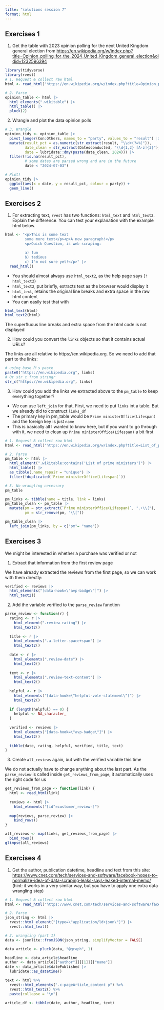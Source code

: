 ```yaml
---
title: "solutions session 7"
format: html
---
```


## Exercises 1

1. Get the table with 2023 opinion polling for the next United Kingdom general election from <https://en.wikipedia.org/w/index.php?title=Opinion_polling_for_the_2024_United_Kingdom_general_election&oldid=1232596394>

```r
library(tidyverse)
library(rvest)
# 1. Request & collect raw html
html <- read_html("https://en.wikipedia.org/w/index.php?title=Opinion_polling_for_the_2024_United_Kingdom_general_election&oldid=1232596394")

# 2. Parse
opinion_table <- html |>
  html_elements(".wikitable") |> 
  html_table() |>                
  pluck(2)                    
```


2. Wrangle and plot the data opinion polls

```r
# 3. Wrangle
opinion_tidy <- opinion_table |> 
  pivot_longer(Con:Others, names_to = "party", values_to = "result") |> 
  mutate(result_pct = as.numeric(str_extract(result, "\\d+(?=%)")),
         date_clean = str_extract(Datesconducted, "\\d{1,2} [A-z]{3}"),
         date = lubridate::dmy(paste(date_clean, 2024))) |> 
  filter(!is.na(result_pct),
         # some dates are parsed wrong and are in the future
         date < "2024-07-03")

# Plot!
opinion_tidy |> 
  ggplot(aes(x = date, y = result_pct, colour = party)) +
  geom_line()
```

## Exercises 2

1. For extracting text, `rvest` has two functions: `html_text` and `html_text2`. Explain the difference. You can test your explanation with the example html below.

```r
html <- "<p>This is some text
         some more text</p><p>A new paragraph!</p>
         <p>Quick Question, is web scraping:

         a) fun
         b) tedious
         c) I'm not sure yet!</p>" |> 
  read_html()
```

- You should almost always use `html_text2`, as the help page says (`?html_text2`)
- `html_text2`, put briefly, extracts text as the browser would display it
- `html_text`, retains the original line breaks and extra space in the raw html content
- You can easily test that with

```r
html_text(html)
html_text2(html)
```

The superfluous line breaks and extra space from the html code is not displayed

2. How could you convert the `links` objects so that it contains actual URLs?

The links are all relative to https://en.wikipedia.org. So we need to add that part to the links:

```r
# using base R's paste
paste0("https://en.wikipedia.org", links)
# Or str_c from stringr
str_c("https://en.wikipedia.org", links)
```

3. How could you add the links we extracted above to the `pm_table` to keep everything together?

- We can use `left_join` for that. First, we need to put `links` int a table. But we already did to construct `links_df`
- The primary key in pm_table would be `Prime ministerOffice(Lifespan)` and the foreign key is just `name`
- This is basically all I wanted to know here, but if you want to go through with it, we need to clean up  `Prime ministerOffice(Lifespan)` a bit first

```r
# 1. Request & collect raw html
html <- read_html("https://en.wikipedia.org/w/index.php?title=List_of_prime_ministers_of_the_United_Kingdom&oldid=1166167337") # I'm using an older version of the site since some just changed it

# 2. Parse
pm_table <- html |> 
  html_element(".wikitable:contains('List of prime ministers')") |>
  html_table() |> 
  as_tibble(.name_repair = "unique") |> 
  filter(!duplicated(`Prime ministerOffice(Lifespan)`))

# 3. No wrangling necessary
pm_table

pm_links <- tibble(name = title, link = links)
pm_table_clean <- pm_table |> 
  mutate(pm = str_extract(`Prime ministerOffice(Lifespan)`, ".+\\["),
         pm = str_remove(pm, "\\["))

pm_table_clean |> 
  left_join(pm_links, by = c("pm"= "name"))
```

## Exercises 3

We might be interested in whether a purchase was verified or not

1. Extract that information from the first review page

We have already extracted the reviews from the first page, so we can work with them directly:

```r
verified <- reviews |> 
  html_elements("[data-hook=\"avp-badge\"]") |> 
  html_text2()
```

2. Add the variable verified to the `parse_review` function

```r
parse_review <- function(r) {
  rating <- r |> 
    html_element(".review-rating") |> 
    html_text2()
  
  title <- r |> 
    html_elements(".a-letter-space+span") |> 
    html_text2()
  
  date <- r |> 
    html_elements(".review-date") |> 
    html_text2()
  
  text <- r |> 
    html_elements(".review-text-content") |> 
    html_text2()
  
  helpful <- r |> 
    html_elements("[data-hook=\"helpful-vote-statement\"]") |> 
    html_text2()
  
  if (length(helpful) == 0) {
    helpful <- NA_character_
  }
  
  verified <- reviews |> 
    html_elements("[data-hook=\"avp-badge\"]") |> 
    html_text2()
  
  tibble(date, rating, helpful, verified, title, text)
}
```


3. Create `all_reviews` again, but with the verified variable this time

We do not actually have to change anything about the last part. As the `parse_review` is called inside `get_reviews_from_page`, it automatically uses the right code for us

```r
get_reviews_from_page <- function(link) {
  html <- read_html(link)
  
  reviews <- html |> 
    html_elements("[id^=customer_review-]")
  
  map(reviews, parse_review) |> 
    bind_rows()
}

all_reviews <- map(links, get_reviews_from_page) |> 
  bind_rows()
glimpse(all_reviews)
```

## Exercises 4

1. Get the author, publication datetime, headline and text from this site: <https://www.cnet.com/tech/services-and-software/facebook-hopes-to-normalize-idea-of-data-scraping-leaks-says-leaked-internal-memo/> (hint: it works in a very similar way, but you have to apply one extra data wrangling step)

```r
# 1. Request & collect raw html
html <- read_html("https://www.cnet.com/tech/services-and-software/facebook-hopes-to-normalize-idea-of-data-scraping-leaks-says-leaked-internal-memo/")

# 2. Parse
json_string <- html |> 
  rvest::html_element("[type=\"application/ld+json\"]") |>
  rvest::html_text() 

# 3. wrangling (part 1)
data <- jsonlite::fromJSON(json_string, simplifyVector = FALSE)

data_article <- pluck(data, "@graph", 1)

headline <- data_article$headline
author <- data_article[["author"]][[1]][["name"]]
date <- data_article$datePublished |> 
  lubridate::as_datetime()

text <- html %>%
  rvest::html_elements(".c-pageArticle_content p") %>%
  rvest::html_text2() %>%
  paste(collapse = "\n")

article_df <- tibble(date, author, headline, text)
```



